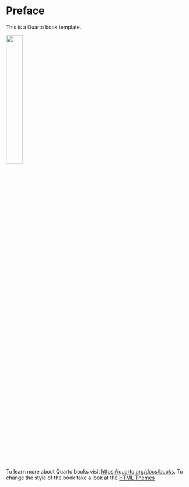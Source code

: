 # Preface {.unnumbered}

This is a Quarto book template.

![](images/logo.png){width="30%"}

To learn more about Quarto books visit <https://quarto.org/docs/books>. To change the style of the book take a look at the [HTML Themes](https://quarto.org/docs/output-formats/html-themes.html)

